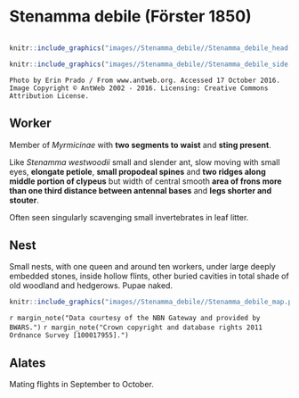 # **Stenamma debile** (Förster 1850)

```marginfigure
```

```r
knitr::include_graphics("images//Stenamma_debile//Stenamma_debile_head.jpg")
```

```r
knitr::include_graphics("images//Stenamma_debile//Stenamma_debile_side.jpg")
```
```block
Photo by Erin Prado / From www.antweb.org. Accessed 17 October 2016.
Image Copyright © AntWeb 2002 - 2016. Licensing: Creative Commons Attribution License.
```

## Worker
Member of *Myrmicinae* with **two segments to waist** and **sting present**.

Like *Stenamma westwoodii* small and slender ant, slow moving with small eyes, **elongate petiole**, **small propodeal spines** and **two ridges along middle portion of clypeus** but width of central smooth **area of frons more than one third distance between antennal bases** and **legs shorter and stouter**.

Often seen singularly scavenging small invertebrates in leaf litter.

## Nest
Small nests, with one queen and around ten workers, under large deeply embedded stones, inside hollow flints, other buried cavities in total shade of old woodland and hedgerows. Pupae naked.

```r
knitr::include_graphics("images//Stenamma_debile//Stenamma_debile_map.png")
```
`r margin_note("Data courtesy of the NBN Gateway and provided by BWARS.")`
`r margin_note("Crown copyright and database rights 2011 Ordnance Survey [100017955].")`

## Alates
Mating flights in September to October.

\pagebreak